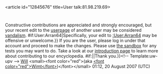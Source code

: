 <article id="12845676" title=User talk:81.98.219.69>
	<talkpage id="12845676" title="User talk:81.98.219.69">
{{{icon|[[Image:Information.svg|25px]] }}}Constructive contributions are appreciated and strongly encouraged, but your recent edit to the [[Wikipedia:User page|userpage]] of another user may be considered [[Wikipedia:Vandalism|vandalism]]. {{{{{subst|}}}#if:User:Arran64|Specifically, your edit to [[:User:Arran64]] may be offensive or unwelcome.}} If you are the user, please log in under that account and proceed to make the changes. Please use [[Wikipedia:Sandbox|the sandbox]] for any tests you may want to do. Take a look at our [[Wikipedia:Introduction|introduction page]] to learn more about contributing to our encyclopedia. {{{{{subst|}}}#if:{{{2|}}}|{{{2}}}|Thank you.}}&lt;!-- Template:uw-upv --&gt; [[User_talk:Wimt|Will]] &lt;small&gt;&lt;font color=&quot;red&quot;&gt;(aka [[User:Wimt|&lt;font color=&quot;red&quot;&gt;Wimt&lt;/font&gt;]])&lt;/font&gt;&lt;/small&gt; 01:12, 20 August 2007 (UTC)
	</talkpage>
</article>